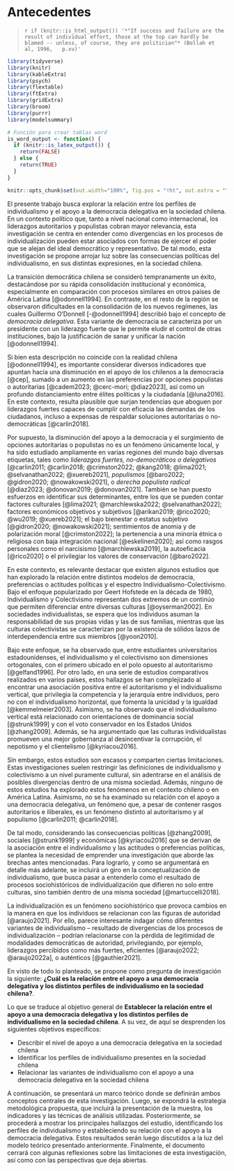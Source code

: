 # Antecedentes

> `r if (knitr::is_html_output()) '*"If success and failure are the result of individual effort, those at the top can hardly be blamed -- unless, of course, they are politician"* (Bellah et al, 1996,   p.xv)'`

```r
library(tidyverse)
library(knitr)
library(kableExtra)
library(psych)
library(flextable)
library(ftExtra)
library(gridExtra)
library(broom)
library(purrr)
library(modelsummary)

# Función para crear tablas word
is_word_output <- function() {
  if (knitr::is_latex_output()) {
    return(FALSE)
  } else {
    return(TRUE)
  }
}
```

```r
knitr::opts_chunk$set(out.width="100%", fig.pos = "!ht", out.extra = "")
```

El presente trabajo busca explorar la relación entre los perfiles de individualismo y el apoyo a la democracia delegativa en la sociedad chilena. En un contexto político que, tanto a nivel nacional como internacional, los liderazgos autoritarios y populistas cobran mayor relevancia, esta investigación se centra en entender como divergencias en los procesos de individualización pueden estar asociados con formas de ejercer el poder que se alejan del ideal democrático y representativo. De tal modo, esta investigación se propone arrojar luz sobre las consecuencias políticas del individualismo, en sus distintas expresiones, en la sociedad chilena. 

La transición democrática chilena se consideró tempranamente un éxito, destacándose por su rápida consolidación institucional y económica, especialmente en comparación con procesos similares en otros países de América Latina [@odonnell1994]. En contraste, en el resto de la región se observaron dificultades en la consolidación de los nuevos regímenes, las cuales Guillermo O'Donnell [-@odonnell1994] describió bajo el concepto de *democracia delegativa*. Esta variante de democracia se caracteriza por un presidente con un liderazgo fuerte que le permite eludir el control de otras instituciones, bajo la justificación de sanar y unificar la nación [@odonnell1994]. 

Si bien esta descripción no coincide con la realidad chilena [@odonnell1994], es importante considerar diversos indicadores que apuntan hacia una disminución en el apoyo de los chilenos a la democracia [@cep], sumado a un aumento en las preferencias por opciones populistas o autoritarias [@cadem2023; @cerc-mori; @diaz2023], así como un profundo distanciamiento entre élites políticas y la ciudadanía [@luna2016]. En este contexto, resulta plausible que surjan tendencias que aboguen por liderazgos fuertes capaces de cumplir con eficacia las demandas de los ciudadanos, incluso a expensas de respaldar soluciones autoritarias o no-democráticas [@carlin2018].

Por supuesto, la disminución del apoyo a la democracia y el surgimiento de opciones autoritarias o populistas no es un fenómeno únicamente local, y ha sido estudiado ampliamente en varias regiones del mundo bajo diversas etiquetas, tales como *liderazgos fuertes, no-democráticos o delegativos* [@carlin2011; @carlin2018; @crimston2022; @kang2018; @lima2021; @selvanathan2022; @xuereb2021], *populismos* [@baro2022; @gidron2020; @nowakowski2021], o *derecha populista radical* [@diaz2023; @donovan2019; @donovan2021]. También se han puesto esfuerzos en identificar sus determinantes, entre los que se pueden contar factores culturales [@lima2021; @marchlewska2022; @selvanathan2022]; factores económicos objetivos y subjetivos [@arikan2019; @rico2020; @wu2019; @xuereb2021]; el bajo bienestar o estatus subjetivo [@gidron2020; @nowakowski2021]; sentimientos de anomia y de polarización moral [@crimston2022]; la pertenencia a una minoría étnica o religiosa con baja integración nacional [@eskelinen2020]; así como rasgos personales como el narcisismo [@marchlewska2019], la autoeficacia [@rico2020] o el privilegiar los valores de conservación [@baro2022].

En este contexto, es relevante destacar que existen algunos estudios que han explorado la relación entre distintos modelos de democracia, preferencias o actitudes políticas y el espectro Individualismo-Colectivismo. Bajo el enfoque popularizado por Geert Hofstede en la década de 1980, Individualismo y Colectivismo representan dos extremos de un continúo que permiten diferenciar entre diversas culturas [@oyserman2002]. En sociedades individualistas, se espera que los individuos asuman la responsabilidad de sus propias vidas y las de sus familias, mientras que las culturas colectivistas se caracterizan por la existencia de sólidos lazos de interdependencia entre sus miembros [@yoon2010].

Bajo este enfoque, se ha observado que, entre estudiantes universitarios estadounidenses, el individualismo y el colectivismo son dimensiones ortogonales, con el primero ubicado en el polo opuesto al autoritarismo [@gelfand1996]. Por otro lado, en una serie de estudios comparativos realizados en varios países, estos hallazgos se han complejizado al encontrar una asociación positiva entre el autoritarismo y el individualismo vertical, que privilegia la competencia y la jerarquía entre individuos, pero no con el individualismo horizontal, que fomenta la unicidad y la igualdad [@kemmelmeier2003]. Asimismo, se ha observado que el individualismo vertical está relacionado con orientaciones de dominancia social [@strunk1999] y con el voto conservador en los Estados Unidos [@zhang2009]. Además, se ha argumentado que las culturas individualistas promueven una mejor gobernanza al desincentivar la corrupción, el nepotismo y el clientelismo [@kyriacou2016].

Sin embargo, estos estudios son escasos y comparten ciertas limitaciones. Estas investigaciones suelen restringir las definiciones de individualismo y colectivismo a un nivel puramente cultural, sin adentrarse en el análisis de posibles divergencias dentro de una misma sociedad. Además, ninguno de estos estudios ha explorado estos fenómenos en el contexto chileno o en América Latina. Asimismo, no se ha examinado su relación con el apoyo a una democracia delegativa, un fenómeno que, a pesar de contener rasgos autoritarios e iliberales, es un fenómeno distinto al autoritarismo y al populismo [@carlin2011; @carlin2018].

De tal modo, considerando las consecuencias políticas [@zhang2009], sociales [@strunk1999] y económicas [@kyriacou2016] que se derivan de la asociación entre el individualismo y las actitudes o preferencias políticas, se plantea la necesidad de emprender una investigación que aborde las brechas antes mencionadas. Para lograrlo, y como se argumentará en detalle más adelante, se incluirá un giro en la conceptualización de individualismo, que busca pasar a entenderlo como el resultado de procesos sociohistóricos de individualización que difieren no solo entre culturas, sino también dentro de una misma sociedad [@martuccelli2018].

La individualización es un fenómeno sociohistórico que provoca cambios en la manera en que los individuos se relacionan con las figuras de autoridad [@araujo2021]. Por ello, parece interesante indagar cómo diferentes variantes de individualismo -- resultado de divergencias de los procesos de individualización -- podrían relacionarse con la pérdida de legitimidad de modalidades democráticas de autoridad, privilegiando, por ejemplo, liderazgos percibidos como más fuertes, eficientes [@araujo2022; @araujo2022a], o auténticos [@gauthier2021].

En visto de todo lo planteado, se propone como pregunta de investigación la siguiente: **¿Cuál es la relación entre el apoyo a una democracia delegativa y los distintos perfiles de individualismo en la sociedad chilena?**. 

Lo que se traduce al objetivo general de **Establecer la relación entre el apoyo a una democracia delegativa y los distintos perfiles de individualismo en la sociedad chilena**. A su vez, de aquí se desprenden los siguientes objetivos específicos:

-   Describir el nivel de apoyo a una democracia delegativa en la sociedad chilena
-   Identificar los perfiles de individualismo presentes en la sociedad chilena
-   Relacionar las variantes de individualismo con el apoyo a una democracia delegativa en la sociedad chilena

A continuación, se presentará un marco teórico donde se definirán ambos conceptos centrales de esta investigación. Luego, se expondrá la estrategia metodológica propuesta, que incluirá la presentación de la muestra, los indicadores y las técnicas de análisis utilizadas. Posteriormente, se procederá a mostrar los principales hallazgos del estudio, identificando los perfiles de individualismo y estableciendo su relación con el apoyo a la democracia delegativa. Estos resultados serán luego discutidos a la luz del modelo teórico presentado anteriormente. Finalmente, el documento cerrará con algunas reflexiones sobre las limitaciones de esta investigación, así como con las perspectivas que deja abiertas.
